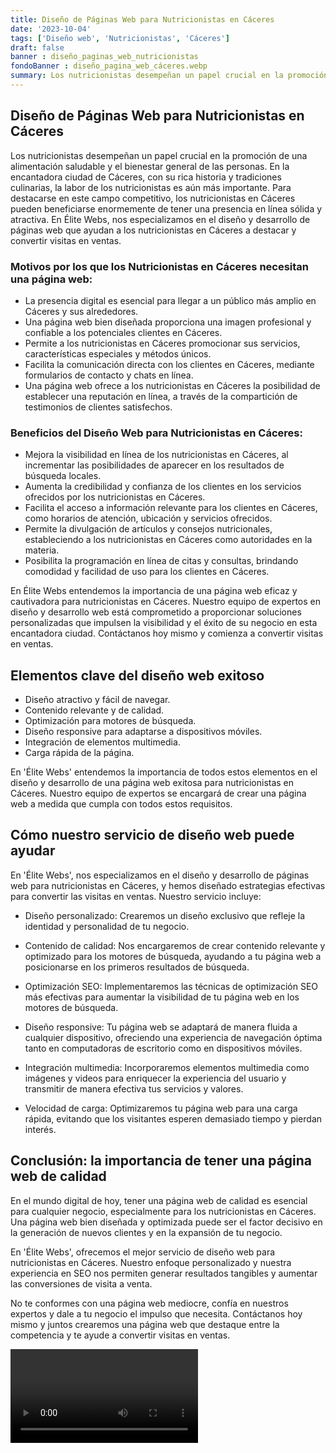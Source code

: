 ```yaml
---
title: Diseño de Páginas Web para Nutricionistas en Cáceres
date: '2023-10-04'
tags: ['Diseño web', 'Nutricionistas', 'Cáceres']
draft: false
banner : diseño_paginas_web_nutricionistas
fondoBanner : diseño_pagina_web_cáceres.webp
summary: Los nutricionistas desempeñan un papel crucial en la promoción de una alimentación saludable y el bienestar general de las personas. En la encantadora ciudad de Cáceres, con su rica historia y tradiciones culinarias, la labor de los nutricionistas es aún más importante. Para destacarse en este campo competitivo, los nutricionistas en Cáceres pueden beneficiarse enormemente de tener una presencia en línea sólida y atractiva. En Élite Webs, nos especializamos en el diseño y desarrollo de páginas web que ayudan a los nutricionistas en Cáceres a destacar y convertir visitas en ventas.
---
```


## Diseño de Páginas Web para Nutricionistas en Cáceres

Los nutricionistas desempeñan un papel crucial en la promoción de una alimentación saludable y el bienestar general de las personas. En la encantadora ciudad de Cáceres, con su rica historia y tradiciones culinarias, la labor de los nutricionistas es aún más importante. Para destacarse en este campo competitivo, los nutricionistas en Cáceres pueden beneficiarse enormemente de tener una presencia en línea sólida y atractiva. En Élite Webs, nos especializamos en el diseño y desarrollo de páginas web que ayudan a los nutricionistas en Cáceres a destacar y convertir visitas en ventas.

### Motivos por los que los Nutricionistas en Cáceres necesitan una página web:

- La presencia digital es esencial para llegar a un público más amplio en Cáceres y sus alrededores.
- Una página web bien diseñada proporciona una imagen profesional y confiable a los potenciales clientes en Cáceres.
- Permite a los nutricionistas en Cáceres promocionar sus servicios, características especiales y métodos únicos.
- Facilita la comunicación directa con los clientes en Cáceres, mediante formularios de contacto y chats en línea.
- Una página web ofrece a los nutricionistas en Cáceres la posibilidad de establecer una reputación en línea, a través de la compartición de testimonios de clientes satisfechos.

### Beneficios del Diseño Web para Nutricionistas en Cáceres:

- Mejora la visibilidad en línea de los nutricionistas en Cáceres, al incrementar las posibilidades de aparecer en los resultados de búsqueda locales.
- Aumenta la credibilidad y confianza de los clientes en los servicios ofrecidos por los nutricionistas en Cáceres.
- Facilita el acceso a información relevante para los clientes en Cáceres, como horarios de atención, ubicación y servicios ofrecidos.
- Permite la divulgación de artículos y consejos nutricionales, estableciendo a los nutricionistas en Cáceres como autoridades en la materia.
- Posibilita la programación en línea de citas y consultas, brindando comodidad y facilidad de uso para los clientes en Cáceres.

En Élite Webs entendemos la importancia de una página web eficaz y cautivadora para nutricionistas en Cáceres. Nuestro equipo de expertos en diseño y desarrollo web está comprometido a proporcionar soluciones personalizadas que impulsen la visibilidad y el éxito de su negocio en esta encantadora ciudad. Contáctanos hoy mismo y comienza a convertir visitas en ventas.

<GifSeo />

<Cta />

## Elementos clave del diseño web exitoso

- Diseño atractivo y fácil de navegar.
- Contenido relevante y de calidad.
- Optimización para motores de búsqueda.
- Diseño responsive para adaptarse a dispositivos móviles.
- Integración de elementos multimedia.
- Carga rápida de la página.

En 'Élite Webs' entendemos la importancia de todos estos elementos en el diseño y desarrollo de una página web exitosa para nutricionistas en Cáceres. Nuestro equipo de expertos se encargará de crear una página web a medida que cumpla con todos estos requisitos.

## Cómo nuestro servicio de diseño web puede ayudar

En 'Élite Webs', nos especializamos en el diseño y desarrollo de páginas web para nutricionistas en Cáceres, y hemos diseñado estrategias efectivas para convertir las visitas en ventas. Nuestro servicio incluye:

- Diseño personalizado: Crearemos un diseño exclusivo que refleje la identidad y personalidad de tu negocio.

- Contenido de calidad: Nos encargaremos de crear contenido relevante y optimizado para los motores de búsqueda, ayudando a tu página web a posicionarse en los primeros resultados de búsqueda.

- Optimización SEO: Implementaremos las técnicas de optimización SEO más efectivas para aumentar la visibilidad de tu página web en los motores de búsqueda.

- Diseño responsive: Tu página web se adaptará de manera fluida a cualquier dispositivo, ofreciendo una experiencia de navegación óptima tanto en computadoras de escritorio como en dispositivos móviles.

- Integración multimedia: Incorporaremos elementos multimedia como imágenes y videos para enriquecer la experiencia del usuario y transmitir de manera efectiva tus servicios y valores.

- Velocidad de carga: Optimizaremos tu página web para una carga rápida, evitando que los visitantes esperen demasiado tiempo y pierdan interés.

## Conclusión: la importancia de tener una página web de calidad

En el mundo digital de hoy, tener una página web de calidad es esencial para cualquier negocio, especialmente para los nutricionistas en Cáceres. Una página web bien diseñada y optimizada puede ser el factor decisivo en la generación de nuevos clientes y en la expansión de tu negocio.

En 'Élite Webs', ofrecemos el mejor servicio de diseño web para nutricionistas en Cáceres. Nuestro enfoque personalizado y nuestra experiencia en SEO nos permiten generar resultados tangibles y aumentar las conversiones de visita a venta.

No te conformes con una página web mediocre, confía en nuestros expertos y dale a tu negocio el impulso que necesita. Contáctanos hoy mismo y juntos crearemos una página web que destaque entre la competencia y te ayude a convertir visitas en ventas.

<Video />

<CtaBot job='Nutricionistas' city='Cáceres'/>

<Gmaps query='Cáceres+españa+maps' />